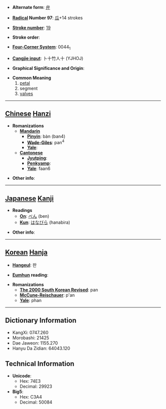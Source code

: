* '''Alternate form''': [[弁]]

* '''[[Wiktionary:Chinese radical index| Radical]] Number 97''': [[Wiktionary:Chinese radical index 瓜|瓜]]+14 strokes

* '''[[Wiktionary:Chinese total strokes index|Stroke number]]''': [[Wiktionary:Chinese total strokes index 19|19]]

* '''Stroke order''': 

* '''[[Wiktionary:Chinese four corner index|Four-Corner System]]''': 0044<sub>1</sub>

* '''[[Wiktionary:Chinese Cangjie index|Cangjie input]]''': 卜十竹人十 (YJHOJ)

* '''Graphical Significance and Origin''': 

* '''Common Meaning'''
*# [[petal]]
*# segment
*# [[valve]]s


----

== [[Chinese]] [[Hanzi]] ==

* '''Romanizations'''
** '''[[Mandarin]]'''
*** '''[[Pinyin]]''': bàn (ban4)
*** '''[[Wade-Giles]]''': pan<sup>4</sup>
*** '''[[Yale]]''': 
** '''[[Cantonese]]'''
*** '''[[Jyutping]]''':
*** '''[[Penkyamp]]''': 
*** '''[[Yale]]''': faan6

* '''Other info''': 

----

== [[Japanese]] [[Kanji]] ==

* '''Readings'''
** '''[[On]]''': [[べん]] (ben)
** '''[[Kun]]''': [[はなびら]] (hanabira)

* '''Other info''':  

----

== [[Korean]] [[Hanja]] ==

* '''[[Hangeul]]''': 판

* '''[[Eumhun]] reading''': 

* '''Romanizations'''
** '''[[The 2000 South Korean Revised Romanization|The 2000 South Korean Revised]]''': pan
** '''[[McCune-Reischauer]]''': p'an
** '''[[Yale]]''': phan

----

== Dictionary Information ==

* KangXi: 0747.260
* Morobashi: 21425
* Dae Jaweon: 1155.270
* Hanyu Da Zidian: 64043.120

== Technical Information ==

* '''Unicode''':
** Hex: 74E3
** Decimal: 29923
* '''Big5''':
** Hex: C3A4
** Decimal: 50084